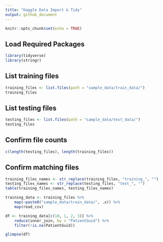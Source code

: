 ```yaml
---
title: "Kaggle Data Import & Tidy"
output: github_document
---
```


```r
knitr::opts_chunk$set(echo = TRUE)
```

## Load Required Packages

```r
library(tidyverse)
library(stringr)
```

## List training files

```r
training_files <- list.files(path = "sample_data/train_data/")
training_files
```

## List testing files

```r
testing_files <- list.files(path = "sample_data/test_data/")
testing_files
```

## Confirm file counts

```r
c(length(testing_files), length(training_files))
```

## Confirm matching files

```r
training_files_names <- str_replace(training_files, "training_", "")
testing_files_names <- str_replace(testing_files, "test_", "")
table(training_files_names, testing_files_names)
```
```r
training_data <- training_files %>% 
    map(~paste0("sample_data/train_data/", .x)) %>% 
    map(read_csv)
```


```r
df <- training_data[c(10, 1, 2, 3)] %>% 
    reduce(inner_join, by = "PatientGuid") %>% 
    filter(!is.na(PatientGuid))
```

```r
glimpse(df)
```

